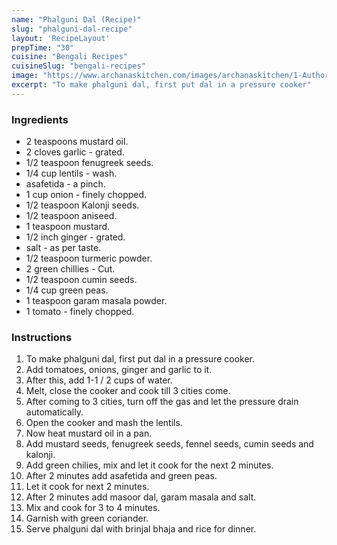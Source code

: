 ---
name: "Phalguni Dal (Recipe)"
slug: "phalguni-dal-recipe"
layout: 'RecipeLayout'
prepTime: "30"
cuisine: "Bengali Recipes"
cuisineSlug: "bengali-recipes"
image: "https://www.archanaskitchen.com/images/archanaskitchen/1-Author/Preeti_Tamilarasan/Phalguni_Dal_Recipe_original_1600.jpg"
excerpt: "To make phalguni dal, first put dal in a pressure cooker"
---

### Ingredients

-  2 teaspoons mustard oil.
-  2 cloves garlic - grated.
-  1/2 teaspoon fenugreek seeds.
- 1/4 cup lentils - wash.
-  asafetida - a pinch.
-  1 cup onion - finely chopped.
-  1/2 teaspoon Kalonji seeds.
-  1/2 teaspoon aniseed.
-  1 teaspoon mustard.
-  1/2 inch ginger - grated.
-  salt - as per taste.
-  1/2 teaspoon turmeric powder.
-  2 green chillies - Cut.
-  1/2 teaspoon cumin seeds.
-  1/4 cup green peas.
-  1 teaspoon garam masala powder.
-  1 tomato - finely chopped.

### Instructions

1. To make phalguni dal, first put dal in a pressure cooker.
1. Add tomatoes, onions, ginger and garlic to it.
1. After this, add 1-1 / 2 cups of water.
1. Melt, close the cooker and cook till 3 cities come.
1. After coming to 3 cities, turn off the gas and let the pressure drain automatically.
1. Open the cooker and mash the lentils.
1. Now heat mustard oil in a pan.
1. Add mustard seeds, fenugreek seeds, fennel seeds, cumin seeds and kalonji.
1. Add green chilies, mix and let it cook for the next 2 minutes.
1. After 2 minutes add asafetida and green peas.
1. Let it cook for next 2 minutes.
1. After 2 minutes add masoor dal, garam masala and salt.
1. Mix and cook for 3 to 4 minutes.
1. Garnish with green coriander.
1. Serve phalguni dal with brinjal bhaja and rice for dinner.
